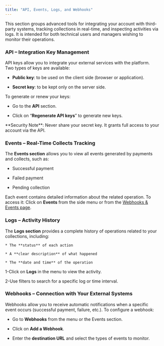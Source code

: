```yaml
---
title: "API, Events, Logs, and Webhooks"
---
```


This section groups advanced tools for integrating your account with third-party systems, tracking collections in real-time, and inspecting activities via logs. It is intended for both technical users and managers wishing to monitor their operations.

### API – Integration Key Management

API keys allow you to integrate your external services with the platform. Two types of keys are available:

   * **Public key**: to be used on the client side (browser or application).

   * **Secret key**: to be kept only on the server side.

To generate or renew your keys:

  * Go to the **API** section.

  * Click on “**Regenerate API keys**” to generate new keys.

<Warning>
  **Security Note**: Never share your secret key. It grants full access to your account via the API.
</Warning>

### Events – Real-Time Collects Tracking

The **Events section** allows you to view all events generated by payments and collects, such as:

  *  Successful payment

  *  Failed payment

  *  Pending collection

Each event contains detailed information about the related operation. To access it:
Click on **Events** from the side menu or from the [Webhooks & Events page](https://docs.fedapay.com/integration-api/en/webhooks-en).

### Logs – Activity History

The **Logs section** provides a complete history of operations related to your collections, including:

    * The **status** of each action

    * A **clear description** of what happened

    * The **date and time** of the operation

1-Click on **Logs** in the menu to view the activity.

2-Use filters to search for a specific log or time interval.

### Webhooks – Connection with Your External Systems

Webhooks allow you to receive automatic notifications when a specific event occurs (successful payment, failure, etc.). To configure a webhook:

   * Go to **Webhooks** from the menu or the Events section.

   * Click on **Add a Webhook**.

   * Enter the **destination URL** and select the types of events to monitor.


